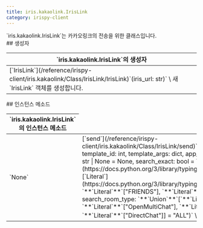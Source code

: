 ```yaml
---
title: iris.kakaolink.IrisLink
category: irispy-client
---
```


<Section>
  `iris.kakaolink.IrisLink`는 카카오링크의 전송을 위한 클래스입니다.
</Section>
<Section>
  ## 생성자

  <Table>
    <Thead>
      <Tr>
        <Th>`iris.kakaolink.IrisLink`의 생성자</Th>
      </Tr>
    </Thead>
    <Tbody>
      <Tr>
        <Td>
          [`IrisLink`](/reference/irispy-client/iris.kakaolink/Class/IrisLink/IrisLink)`(iris_url: str)` \
          새 `IrisLink` 객체를 생성합니다.
        </Td>
      </Tr>
    </Tbody>
  </Table>
</Section>
<Section>
  ## 인스턴스 메소드

  <Table>
    <Thead>
      <Tr>
        <Th colSpan={2}>`iris.kakaolink.IrisLink`의 인스턴스 메소드</Th>
      </Tr>
    </Thead>
    <Tbody>
      <Tr>
        <Td><span>`None`</span></Td>
        <Td>
          [`send`](/reference/irispy-client/iris.kakaolink/Class/IrisLink/send)`(receiver_name: str, template_id: int, template_args: dict, app_key: str | None = None, origin: str | None = None, search_exact: bool = True, search_from: `**[`Union`](https://docs.python.org/3/library/typing.html#typing.Union)**`[`**[`Literal`](https://docs.python.org/3/library/typing.html#typing.Literal)**`["ALL"], `**`Literal`**`["FRIENDS"], `**`Literal`**`["CHATROOMS"]] = "ALL", search_room_type: `**`Union`**`[`**`Literal`**`["ALL"], `**`Literal`**`["OpenMultiChat"], `**`Literal`**`["MultiChat"], `**`Literal`**`["DirectChat"]] = "ALL")` \
          카카오링크를 전송합니다.
        </Td>
      </Tr>
    </Tbody>
  </Table>
</Section>
